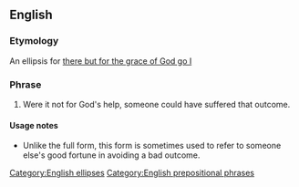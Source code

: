 ==English==

===Etymology===
An ellipsis for [[there but for the grace of God go I]]

===Phrase===
{{infl|en|phrase|head=[[but for]] [[the]] [[grace]] [[of]] [[God]]}}

# Were it not for God's help, someone could have suffered that outcome.

====Usage notes====
* Unlike the full form, this form is sometimes used to refer to someone else's good fortune in avoiding a bad outcome.

[[Category:English ellipses]]
[[Category:English prepositional phrases]]